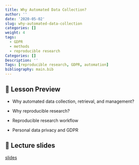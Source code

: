 ```yaml
---
title: Why Automated Data Collection?
author: ''
date: '2020-05-02'
slug: why-automated-data-collection
categories: []
weight: 4
tags:
  - GDPR
  - methods
  - reproducible research
Categories: []
Description: ''
Tags: [reproducible research, GDPR, automation]
bibliography: main.bib
---
```


## 📝 Lesson Preview

- Why automated data collection, retrieval, and management?

- Why reproducible research? 

- Reproducible research workflow

- Personal data privacy and GDPR

## 📣 Lecture slides

[slides](lecture-why-automated.html)